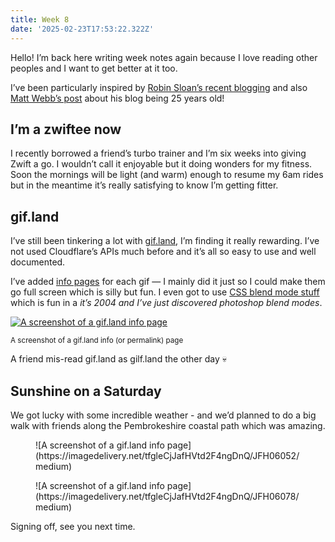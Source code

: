 ```yaml
---
title: Week 8
date: '2025-02-23T17:53:22.322Z'
---
```


Hello! I’m back here writing week notes again because I love reading other peoples and I want to get better at it too.

I’ve been particularly inspired by [Robin Sloan’s recent blogging](https://www.robinsloan.com/lab/) and also [Matt Webb’s post](https://interconnected.org/home/2025/02/19/reflections) about his blog being 25 years old!

## I’m a zwiftee now

I recently borrowed a friend’s turbo trainer and I’m six weeks into giving Zwift a go. I wouldn’t call it enjoyable but it doing wonders for my fitness. Soon the mornings will be light (and warm) enough to resume my 6am rides but in the meantime it’s really satisfying to know I’m getting fitter.

## gif.land

I’ve still been tinkering a lot with [gif.land](https://gif.land), I’m finding it really rewarding. I’ve not used Cloudflare’s APIs much before and it’s all so easy to use and well documented.

I’ve added [info pages](https://home.gif.land/info/bravery.gif) for each gif — I mainly did it just so I could make them go full screen which is silly but fun. I even got to use [CSS blend mode stuff](https://developer.mozilla.org/en-US/docs/Web/CSS/mix-blend-mode) which is fun in a _it’s 2004 and I’ve just discovered photoshop blend modes_.

[![A screenshot of a gif.land info page](https://imagedelivery.net/tfgleCjJafHVtd2F4ngDnQ/c366041c-e795-4b95-8957-fe24b8400300/medium)](https://home.gif.land/info/bravery.gif)

<small>A screenshot of a gif.land info (or permalink) page</small>

A friend mis-read gif.land as gilf.land the other day 💀

## Sunshine on a Saturday

We got lucky with some incredible weather - and we’d planned to do a big walk with friends along the Pembrokeshire coastal path which was amazing.

<div className="grid grid-cols-2 gap-4 my-8">
  <figure>![A screenshot of a gif.land info page](https://imagedelivery.net/tfgleCjJafHVtd2F4ngDnQ/JFH06052/medium)</figure>

  <figure>![A screenshot of a gif.land info page](https://imagedelivery.net/tfgleCjJafHVtd2F4ngDnQ/JFH06078/medium)</figure>
</div>

Signing off, see you next time.
